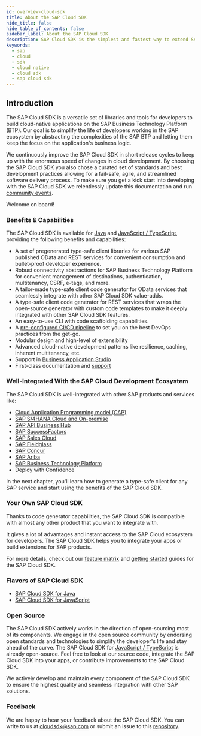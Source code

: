 ```yaml
---
id: overview-cloud-sdk
title: About the SAP Cloud SDK
hide_title: false
hide_table_of_contents: false
sidebar_label: About the SAP Cloud SDK
description: SAP Cloud SDK is the simplest and fastest way to extend SAP services and applications in the cloud.
keywords:
  - sap
  - cloud
  - sdk
  - cloud native
  - cloud sdk
  - sap cloud sdk
---
```



## Introduction

The SAP Cloud SDK is a versatile set of libraries and tools for developers to build cloud-native applications on the SAP Business Technology Platform (BTP).
Our goal is to simplify the life of developers working in the SAP ecosystem by abstracting the complexities of the SAP BTP and letting them keep the focus on the application's business logic.

We continuously improve the SAP Cloud SDK in short release cycles to keep up with the enormous speed of changes in cloud development.
By choosing the SAP Cloud SDK you also chose a curated set of standards and best development practices allowing for a fail-safe, agile, and streamlined software delivery process.
To make sure you get a kick start into developing with the SAP Cloud SDK we relentlessly update this documentation and run [community events](../community/community-call.mdx).

Welcome on board! 

### Benefits & Capabilities

The SAP Cloud SDK is available for [Java](../java/getting-started.mdx) and [JavaScript / TypeScript](../js/getting-started.mdx), providing the following benefits and capabilities:

- A set of pregenerated type-safe client libraries for various SAP published OData and REST services for convenient consumption and bullet-proof developer experience.
- Robust connectivity abstractions for SAP Business Technology Platform for convenient management of destinations, authentication, multitenancy, CSRF, e-tags, and more.
- A tailor-made type-safe client code generator for OData services that seamlessly integrate with other SAP Cloud SDK value-adds.
- A type-safe client code generator for REST services that wraps the open-source generator with custom code templates to make it deeply integrated with other SAP Cloud SDK features.
- An easy-to-use CLI with code scaffolding capabilities.
- A [pre-configured CI/CD pipeline](../related-projects/piper.mdx) to set you on the best DevOps practices from the get-go.
- Modular design and high-level of extensibility
- Advanced cloud-native development patterns like resilience, caching, inherent multitenancy, etc.
- Support in [Business Application Studio](https://developers.sap.com/tutorials/appstudio-onboarding.html)
- First-class documentation and [support](../overview/support.mdx)

### Well-Integrated With the SAP Cloud Development Ecosystem

The SAP Cloud SDK is well-integrated with other SAP products and services like:

- [Cloud Application Programming model (CAP)](../related-projects/cap.mdx)
- [SAP S/4HANA Cloud and On-premise](https://www.sap.com/products/s4hana-erp.html)
- [SAP API Business Hub](https://api.sap.com/)
- [SAP SuccessFactors](https://www.sap.com/products/human-resources-hcm.html)
- [SAP Sales Cloud](https://www.sap.com/products/sales-cloud.html)
- [SAP Fieldglass](https://www.fieldglass.com/)
- [SAP Concur](https://www.concur.com/)
- [SAP Ariba](https://www.ariba.com/)
- [SAP Business Technology Platform](https://www.sap.com/products/cloud-platform.html)
- Deploy with Confidence

In the next chapter, you'll learn how to generate a type-safe client for any SAP service and start using the benefits of the SAP Cloud SDK.

### Your Own SAP Cloud SDK

Thanks to code generator capabilities, the SAP Cloud SDK is compatible with almost any other product that you want to integrate with.

It gives a lot of advantages and instant access to the SAP Cloud ecosystem for developers.
The SAP Cloud SDK helps you to integrate your apps or build extensions for SAP products.

For more details, check out our [feature matrix](./feature-matrix.mdx) and [getting started](./getting-started.mdx) guides for the SAP Cloud SDK.

### Flavors of SAP Cloud SDK

- [SAP Cloud SDK for Java](../java/overview-cloud-sdk-for-java)
- [SAP Cloud SDK for JavaScript](../js/overview-cloud-sdk-for-javascript)

### Open Source

The SAP Cloud SDK actively works in the direction of open-sourcing most of its components.
We engage in the open source community by endorsing open standards and technologies to simplify the developer's life and stay ahead of the curve.
The SAP Cloud SDK for [JavaScript / TypeScript](https://github.com/SAP/cloud-sdk-js) is already open-source.
Feel free to look at our source code, integrate the SAP Cloud SDK into your apps, or contribute improvements to the SAP Cloud SDK.

We actively develop and maintain every component of the SAP Cloud SDK to ensure the highest quality and seamless integration with other SAP solutions.

### Feedback

We are happy to hear your feedback about the SAP Cloud SDK.
You can write to us at [cloudsdk@sap.com](mailto:cloudsdk@sap.com) or submit an issue to this [repository](https://github.com/SAP/cloud-sdk/issues/new?assignees=&labels=feedback&template=feedback.md&title=).

